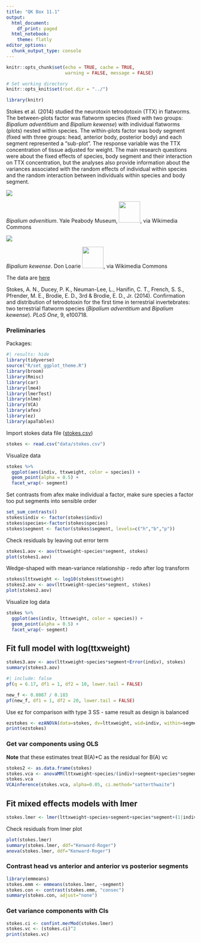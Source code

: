 ```yaml
---
title: "QK Box 11.1"
output:
  html_document:
    df_print: paged
  html_notebook:
    theme: flatly
editor_options:
  chunk_output_type: console
---
```


```r
knitr::opts_chunk$set(echo = TRUE, cache = TRUE, 
                      warning = FALSE, message = FALSE)

# Set working directory
knitr::opts_knit$set(root.dir = "../")

library(knitr)
```

Stokes et al. (2014) studied the neurotoxin tetrodotoxin (TTX) in flatworms. The between-plots factor was flatworm species (fixed with two groups: *Bipalium adventitium* and *Bipalium kewense*) with individual flatworms (plots) nested within species. The within-plots factor was body segment (fixed with three groups: head, anterior body, posterior body) and each segment represented a "sub-plot". The response variable was the TTX concentration of tissue adjusted for weight. The main research questions were about the fixed effects of species, body segment and their interaction on TTX concentration, but the analyses also provide information about the variances associated with the random effects of individual within species and the random interaction between individuals within species and body segment.

[![](../media/Bipalium_adventitium_(YPM_IZ_046916)_01.jpeg)](https://commons.wikimedia.org/wiki/File:Bipalium_adventitium_(YPM_IZ_046916)_01.jpeg)

*Bipalium advenitium*. Yale Peabody Museum, ![](../media/cc-zero.png){width="57"}, via Wikimedia Commons

[![](../media/Bipalium_kewense_Kauai.jpg)](https://commons.wikimedia.org/wiki/File:Bipalium_kewense_Kauai.jpg)

*Bipalium kewense*. Don Loarie [![](../media/by.png){width="57"}](https://creativecommons.org/licenses/by/4.0), via Wikimedia Commons

The data are [here](https://doi.org/10.1371/journal.pone.0100718)

Stokes, A. N., Ducey, P. K., Neuman-Lee, L., Hanifin, C. T., French, S. S., Pfrender, M. E., Brodie, E. D., 3rd & Brodie, E. D., Jr. (2014). Confirmation and distribution of tetrodotoxin for the first time in terrestrial invertebrates: two terrestrial flatworm species (*Bipalium adventitium* and *Bipalium kewense*). *PLoS One*, 9, e100718.

### Preliminaries

Packages:

```r
#| results: hide
library(tidyverse)
source("R/set_ggplot_theme.R")
library(broom)
library(Rmisc)
library(car)
library(lme4)
library(lmerTest)
library(nlme)
library(VCA)
library(afex)
library(ez)
library(apaTables)
```

Import stokes data file ([stokes.csv](data/stokes.csv))

```r
stokes <- read.csv("data/stokes.csv")
```

Visualize data

```r
stokes %>% 
  ggplot(aes(indiv, ttxweight, color = species)) + 
  geom_point(alpha = 0.5) + 
  facet_wrap(~ segment)
```

Set contrasts from afex make individual a factor, make sure species a factor too put segments into sensible order

```r
set_sum_contrasts()
stokes$indiv <- factor(stokes$indiv)
stokes$species<-factor(stokes$species)
stokes$segment <- factor(stokes$segment, levels=c("h","b","p"))
```

Check residuals by leaving out error term

```r
stokes1.aov <- aov(ttxweight~species*segment, stokes)
plot(stokes1.aov)
```

Wedge-shaped with mean-variance relationship - redo after log transform

```r
stokes$lttxweight <- log10(stokes$ttxweight)
stokes2.aov <- aov(lttxweight~species*segment, stokes)
plot(stokes2.aov)
```

Visualize log data

```r
stokes %>% 
  ggplot(aes(indiv, lttxweight, color = species)) + 
  geom_point(alpha = 0.5) + 
  facet_wrap(~ segment)
```

## Fit full model with log(ttxweight)

```r
stokes3.aov <- aov(lttxweight~species*segment+Error(indiv), stokes)
summary(stokes3.aov)
```

```r
#| include: false
pf(q = 6.17, df1 = 1, df2 = 10, lower.tail = FALSE)

new_f <- 0.8087 / 0.183
pf(new_f, df1 = 1, df2 = 20, lower.tail = FALSE)
```

Use ez for comparison with type 3 SS - same result as design is balanced

```r
ezstokes <- ezANOVA(data=stokes, dv=lttxweight, wid=indiv, within=segment, between=species, type=3)
print(ezstokes)
```

### Get var components using OLS

**Note** that these estimates treat B(A)\*C as the residual for B(A) vc

```r
stokes2 <- as.data.frame(stokes)
stokes.vca <- anovaMM(lttxweight~species/(indiv)+segment+species*segment, NegVC=TRUE, stokes2)
stokes.vca
VCAinference(stokes.vca, alpha=0.05, ci.method="satterthwaite")
```

## Fit mixed effects models with lmer

```r
stokes.lmer <- lmer(lttxweight~species+segment+species*segment+(1|indiv), REML=TRUE, stokes)
```

Check residuals from lmer plot

```r
plot(stokes.lmer)
summary(stokes.lmer, ddf="Kenward-Roger")
anova(stokes.lmer, ddf="Kenward-Roger")
```

### Contrast head vs anterior and anterior vs posterior segments

```r
library(emmeans)
stokes.emm <- emmeans(stokes.lmer, ~segment)
stokes.con <- contrast(stokes.emm, "consec")
summary(stokes.con, adjust="none")
```

### Get variance components with CIs

```r
stokes.ci <- confint.merMod(stokes.lmer)
stokes.vc <- (stokes.ci)^2
print(stokes.vc)
```
